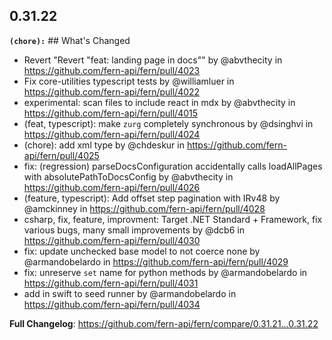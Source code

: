 ## 0.31.22
**`(chore):`** ## What's Changed
* Revert "Revert "feat: landing page in docs"" by @abvthecity in https://github.com/fern-api/fern/pull/4023
* Fix core-utilities typescript tests by @williamluer in https://github.com/fern-api/fern/pull/4022
* experimental: scan files to include react in mdx by @abvthecity in https://github.com/fern-api/fern/pull/4015
* (feat, typescript): make `zurg` completely synchronous by @dsinghvi in https://github.com/fern-api/fern/pull/4024
* (chore): add xml type by @chdeskur in https://github.com/fern-api/fern/pull/4025
* fix: (regression) parseDocsConfiguration accidentally calls loadAllPages with absolutePathToDocsConfig by @abvthecity in https://github.com/fern-api/fern/pull/4026
* (feature, typescript): Add offset step pagination with IRv48 by @amckinney in https://github.com/fern-api/fern/pull/4028
* csharp, fix, feature, improvment: Target .NET Standard + Framework, fix various bugs, many small improvements by @dcb6 in https://github.com/fern-api/fern/pull/4030
* fix: update unchecked base model to not coerce none by @armandobelardo in https://github.com/fern-api/fern/pull/4029
* fix: unreserve `set` name for python methods by @armandobelardo in https://github.com/fern-api/fern/pull/4031
* add in swift to seed runner by @armandobelardo in https://github.com/fern-api/fern/pull/4034


**Full Changelog**: https://github.com/fern-api/fern/compare/0.31.21...0.31.22

